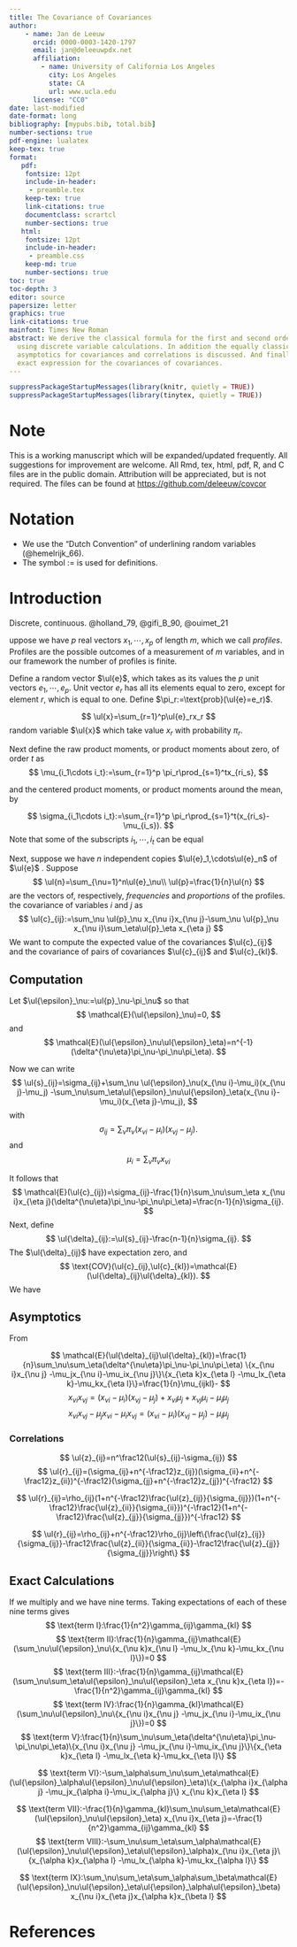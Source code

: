 ```yaml
---
title: The Covariance of Covariances
author: 
    - name: Jan de Leeuw
      orcid: 0000-0003-1420-1797
      email: jan@deleeuwpdx.net
      affiliation: 
        - name: University of California Los Angeles
          city: Los Angeles
          state: CA
          url: www.ucla.edu
      license: "CC0"
date: last-modified
date-format: long
bibliography: [mypubs.bib, total.bib]
number-sections: true
pdf-engine: lualatex
keep-tex: true
format:
   pdf:
    fontsize: 12pt
    include-in-header: 
     - preamble.tex
    keep-tex: true
    link-citations: true
    documentclass: scrartcl
    number-sections: true
   html:
    fontsize: 12pt
    include-in-header: 
     - preamble.css
    keep-md: true
    number-sections: true
toc: true
toc-depth: 3
editor: source
papersize: letter
graphics: true
link-citations: true
mainfont: Times New Roman
abstract: We derive the classical formula for the first and second order moments of covariance 
  using discrete variable calculations. In addition the equally classical first order
  asymptotics for covariances and correlations is discussed. And finally we derive an
  exact expression for the covariances of covariances.
---
```


```r
suppressPackageStartupMessages(library(knitr, quietly = TRUE))
suppressPackageStartupMessages(library(tinytex, quietly = TRUE))
```

# Note {-}

This is a working manuscript which will be expanded/updated
frequently. All suggestions for improvement are welcome. All Rmd, tex,
html, pdf, R, and C files are in the public domain. Attribution will be
appreciated, but is not required. The files can be found at
<https://github.com/deleeuw/covcor> 


# Notation {-}

* We use the "Dutch Convention" of underlining random variables (@hemelrijk_66). 
* The symbol $:=$ is used for definitions.

\sectionbreak


# Introduction

Discrete, continuous. @holland_79, @gifi_B_90, @ouimet_21

\ul
Suppose we have $p$ real vectors $x_1,\cdots,x_p$ of length $m$, which we call *profiles*. Profiles are the possible outcomes of a measurement of $m$ variables, and in our framework the number of profiles is finite.

Define a random vector $\ul{e}$, which takes as its values the $p$ unit vectors $e_1,\cdots,e_p$. Unit vector
$e_r$ has all its elements equal to zero, except for element $r$, which is equal to one. 
Define $\pi_r:=\text{prob}(\ul{e}=e_r)$. 

$$
\ul{x}=\sum_{r=1}^p\ul{e}_rx_r
$$
random variable $\ul{x}$ which take value $x_r$ with probability $\pi_r$.

Next define the raw product moments, or product moments about zero, of order $t$ as
$$
\mu_{i_1\cdots i_t}:=\sum_{r=1}^p \pi_r\prod_{s=1}^tx_{ri_s},
$$

and the centered product moments, or product moments around the mean, by

$$
\sigma_{i_1\cdots i_t}:=\sum_{r=1}^p \pi_r\prod_{s=1}^t(x_{ri_s}-\mu_{i_s}).
$$
Note that some of the subscripts $i_1,\cdots,i_t$ can be equal

Next, suppose we have $n$ independent copies  $\ul{e}_1,\cdots\ul{e}_n$ of $\ul{e}$ . 
Suppose 
$$
\ul{n}=\sum_{\nu=1}^n\ul{e}_\nu\\
\ul{p}=\frac{1}{n}\ul{n}
$$
are the vectors of, respectively, *frequencies* and *proportions* of the profiles. 
the covariance of variables $i$ and $j$ as
$$
\ul{c}_{ij}:=\sum_\nu \ul{p}_\nu x_{\nu i}x_{\nu j}-\sum_\nu \ul{p}_\nu x_{\nu i}\sum_\eta\ul{p}_\eta x_{\eta j}
$$
We want to compute the expected value of the covariances $\ul{c}_{ij}$ and the covariance of pairs of
covariances $\ul{c}_{ij}$ and $\ul{c}_{kl}$. 

## Computation

Let $\ul{\epsilon}_\nu:=\ul{p}_\nu-\pi_\nu$ so that 
$$
\mathcal{E}(\ul{\epsilon}_\nu)=0,
$$ 
and 
$$
\mathcal{E}(\ul{\epsilon}_\nu\ul{\epsilon}_\eta)=n^{-1}(\delta^{\nu\eta}\pi_\nu-\pi_\nu\pi_\eta).
$$

Now we can write
$$
\ul{s}_{ij}=\sigma_{ij}+\sum_\nu \ul{\epsilon}_\nu(x_{\nu i}-\mu_i)(x_{\nu j}-\mu_j)
-\sum_\nu\sum_\eta\ul{\epsilon}_\nu\ul{\epsilon}_\eta(x_{\nu i}-\mu_i)(x_{\eta j}-\mu_j),
$$
with
$$
\sigma_{ij}=\sum_\nu\pi_\nu(x_{\nu i}-\mu_i)(x_{\nu j}-\mu_j).
$$
and 
$$
\mu_i=\sum_\nu \pi_\nu x_{\nu i}
$$

It follows that
$$
\mathcal{E}(\ul{c}_{ij})=\sigma_{ij}-\frac{1}{n}\sum_\nu\sum_\eta x_{\nu i}x_{\eta j}(\delta^{\nu\eta}\pi_\nu-\pi_\nu\pi_\eta)=\frac{n-1}{n}\sigma_{ij}.
$$
Next, define
$$
\ul{\delta}_{ij}:=\ul{s}_{ij}-\frac{n-1}{n}\sigma_{ij}.
$$
The $\ul{\delta}_{ij}$ have expectation zero, and
$$
\text{COV}(\ul{c}_{ij},\ul{c}_{kl})=\mathcal{E}(\ul{\delta}_{ij}\ul{\delta}_{kl}).
$$
We have
\begin{subequations}
\begin{align}
\ul{\delta}_{ij}&=\frac{1}{n}\gamma_{ij}+\sum_\nu\ul{\epsilon}_\nu(x_{\nu i}-\mu_i)(x_{\eta j}-\mu_j)
-\sum_\nu\sum_\eta\ul{\epsilon}_\nu\ul{\epsilon}_\eta x_{\nu i}x_{\eta j},\label{eq-expd1}\\
\ul{\delta}_{kl}&=\frac{1}{n}\gamma_{kl}+\sum_\nu\ul{\epsilon}_\nu(x_{\nu k}-\mu_k)(x_{\eta l}-\mu_l)
-\sum_\nu\sum_\eta\ul{\epsilon}_\nu\ul{\epsilon}_\eta x_{\nu k}x_{\eta l}.\label{eq-expd2}
\end{align}
\end{subequations}

## Asymptotics

From

$$
\mathcal{E}(\ul{\delta}_{ij}\ul{\delta}_{kl})=\frac{1}{n}\sum_\nu\sum_\eta(\delta^{\nu\eta}\pi_\nu-\pi_\nu\pi_\eta)
\{x_{\nu i}x_{\nu j}
-\mu_jx_{\nu i}-\mu_ix_{\nu j}\}\{x_{\eta k}x_{\eta l}
-\mu_lx_{\eta k}-\mu_kx_{\eta l}\}=\frac{1}{n}\mu_{ijkl}-
$$
$$
x_{\nu i}x_{\nu j}=(x_{\nu i}-\mu_i)(x_{\nu j}-\mu_j)+x_{\nu i}\mu_j+x_{\nu j}\mu_i-\mu_i\mu_j
$$
$$x_{\nu i}x_{\nu j}
-\mu_jx_{\nu i}-\mu_ix_{\nu j}=(x_{\nu i}-\mu_i)(x_{\nu j}-\mu_j)-\mu_i\mu_j
$$
\begin{multline}
\mathcal{E}(\ul{\delta}_{ij}\ul{\delta}_{kl})=\frac{1}{n}\sum_\nu\sum_\eta(\delta^{\nu\eta}\pi_\nu-\pi_\nu\pi_\eta)
\{(x_{\nu i}-\mu_i)(x_{\nu j}-\mu_j)-\mu_i\mu_j\}\{(x_{\eta k}-\mu_k)(x_{\eta l}-\mu_l)-\mu_k\mu_l\}=\\
\sigma_{ijkl}-\mu_k\mu_l\sigma_{ij}-\mu_i\mu_j\sigma_{kl}+\mu_i\mu_j\mu_k\mu_l-(\sigma_{ij}-\mu_i\mu_j)(\sigma_{kl}-\mu_k\mu_l)=\sigma_{ijkl}-\sigma_{ij}\sigma_{kl}
\end{multline}

### Correlations

$$
\ul{z}_{ij}=n^\frac12(\ul{s}_{ij}-\sigma_{ij})
$$
$$
\ul{r}_{ij}=(\sigma_{ij}+n^{-\frac12}z_{ij})(\sigma_{ii}+n^{-\frac12}z_{ii})^{-\frac12}(\sigma_{jj}+n^{-\frac12}z_{jj})^{-\frac12}
$$

$$
\ul{r}_{ij}=\rho_{ij}(1+n^{-\frac12}\frac{\ul{z}_{ij}}{\sigma_{ij}})(1+n^{-\frac12}\frac{\ul{z}_{ii}}{\sigma_{ii}})^{-\frac12}(1+n^{-\frac12}\frac{\ul{z}_{jj}}{\sigma_{jj}})^{-\frac12}
$$

$$
\ul{r}_{ij}=\rho_{ij}+n^{-\frac12}\rho_{ij}\left\{\frac{\ul{z}_{ij}}{\sigma_{ij}}-\frac12\frac{\ul{z}_{ii}}{\sigma_{ii}}-\frac12\frac{\ul{z}_{jj}}{\sigma_{jj}}\right\}
$$

\begin{multline}
n\text{ACOV}(\ul{r}_{ij},\ul{r}_{kl})=\rho_{ij}\rho_{kl}\ \large{\mathcal{E}}\left\{\frac{\ul{z}_{ij}}{\sigma_{ij}}-\frac12\frac{\ul{z}_{ii}}{\sigma_{ii}}-\frac12\frac{\ul{z}_{jj}}{\sigma_{jj}}\right\}\left\{\frac{\ul{z}_{kl}}{\sigma_{kl}}-\frac12\frac{\ul{z}_{kk}}{\sigma_{kk}}-\frac12\frac{\ul{z}_{ll}}{\sigma_{ll}}\right\}=\\
\rho_{ij}\rho_{kl}\left\{\frac{\sigma_{ijkl}-\sigma_{ij}\sigma_{kl}}{\sigma_{ij}\sigma_{kl}}-\frac12\frac{\sigma_{ijkk}-\sigma_{ij}\sigma_{kk}}{\sigma_{ij}\sigma_{kk}}-\frac12\frac{\sigma_{ijll}-\sigma_{ij}\sigma_{ll}}{\sigma_{ij}\sigma_{ll}}\right.+\\
-\frac12\frac{\sigma_{iikl}-\sigma_{ii}\sigma_{kl}}{\sigma_{ii}\sigma_{kl}}+\frac14\frac{\sigma_{iikk}-\sigma_{ii}\sigma_{kk}}{\sigma_{ii}\sigma_{kk}}+\frac14\frac{\sigma_{iill}-\sigma_{ii}\sigma_{ll}}{\sigma_{ii}\sigma_{ll}}+\\
\left.-\frac12\frac{\sigma_{jjkl}-\sigma_{jj}\sigma_{kl}}{\sigma_{jj}\sigma_{kl}}+\frac14\frac{\sigma_{jjkk}-\sigma_{jj}\sigma_{kk}}{\sigma_{jj}\sigma_{kk}}+\frac14\frac{\sigma_{jjll}-\sigma_{jj}\sigma_{ll}}{\sigma_{jj}\sigma_{ll}}\right\}=\\
\rho_{ij}\rho_{kl}\left\{\frac{\sigma_{ijkl}}{\sigma_{ij}\sigma_{kl}}
-\frac12\left(\frac{\sigma_{ijkk}}{\sigma_{ij}\sigma_{kk}}
+\frac{\sigma_{ijll}}{\sigma_{ij}\sigma_{ll}}
+\frac{\sigma_{iikl}}{\sigma_{ii}\sigma_{kl}}
+\frac{\sigma_{jjkl}}{\sigma_{jj}\sigma_{kl}}\right)\right.\\
\left.+\frac14\left(\frac{\sigma_{iikk}}{\sigma_{ii}\sigma_{kk}}
+\frac{\sigma_{iill}}{\sigma_{ii}\sigma_{ll}}+
+\frac{\sigma_{jjkk}}{\sigma_{jj}\sigma_{kk}}+
+\frac{\sigma_{jjll}}{\sigma_{jj}\sigma_{ll}}\right)\right\}
\end{multline}

## Exact Calculations

If we multiply \eqref{eq-expd1} and \eqref{eq-expd2} we have nine terms. Taking expectations of each of these nine terms gives
$$
\text{term I}:\frac{1}{n^2}\gamma_{ij}\gamma_{kl}
$$
$$
\text{term II}:\frac{1}{n}\gamma_{ij}\mathcal{E}(\sum_\nu\ul{\epsilon}_\nu\{x_{\nu k}x_{\nu l}
-\mu_lx_{\nu k}-\mu_kx_{\nu l}\})=0
$$
$$
\text{term III}:-\frac{1}{n}\gamma_{ij}\mathcal{E}(\sum_\nu\sum_\eta\ul{\epsilon}_\nu\ul{\epsilon}_\eta x_{\nu k}x_{\eta l})=-\frac{1}{n^2}\gamma_{ij}\gamma_{kl}
$$
$$
\text{term IV}:\frac{1}{n}\gamma_{kl}\mathcal{E}(\sum_\nu\ul{\epsilon}_\nu\{x_{\nu i}x_{\nu j}
-\mu_jx_{\nu i}-\mu_ix_{\nu j}\})=0
$$
$$
\text{term V}:\frac{1}{n}\sum_\nu\sum_\eta(\delta^{\nu\eta}\pi_\nu-\pi_\nu\pi_\eta)\{x_{\nu i}x_{\nu j}
-\mu_jx_{\nu i}-\mu_ix_{\nu j}\}\{x_{\eta k}x_{\eta l}
-\mu_lx_{\eta k}-\mu_kx_{\eta l}\}
$$

$$
\text{term VI}:-\sum_\alpha\sum_\nu\sum_\eta\mathcal{E}(\ul{\epsilon}_\alpha\ul{\epsilon}_\nu\ul{\epsilon}_\eta)\{x_{\alpha i}x_{\alpha j}
-\mu_jx_{\alpha i}-\mu_ix_{\alpha j}\} x_{\nu k}x_{\eta l}
$$

$$
\text{term VII}:-\frac{1}{n}\gamma_{kl}\sum_\nu\sum_\eta\mathcal{E}(\ul{\epsilon}_\nu\ul{\epsilon}_\eta) x_{\nu i}x_{\eta j}=-\frac{1}{n^2}\gamma_{ij}\gamma_{kl}
$$
$$
\text{term VIII}:-\sum_\nu\sum_\eta\sum_\alpha\mathcal{E}(\ul{\epsilon}_\nu\ul{\epsilon}_\eta\ul{\epsilon}_\alpha)x_{\nu i}x_{\eta j}\{x_{\alpha k}x_{\alpha l}
-\mu_lx_{\alpha k}-\mu_kx_{\alpha l}\}
$$

$$
\text{term IX}:\sum_\nu\sum_\eta\sum_\alpha\sum_\beta\mathcal{E}(\ul{\epsilon}_\nu\ul{\epsilon}_\eta\ul{\epsilon}_\alpha\ul{\epsilon}_\beta) x_{\nu i}x_{\eta j}x_{\alpha k}x_{\beta l}
$$

\sectionbreak

# References

